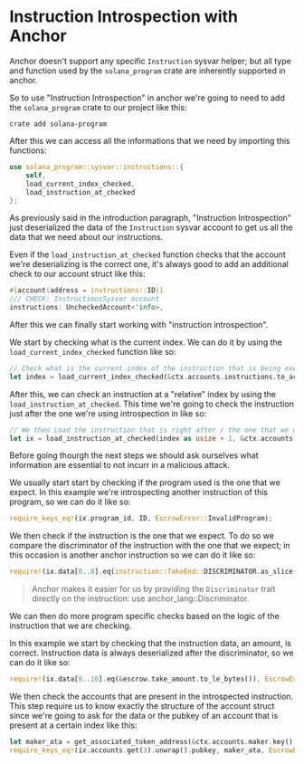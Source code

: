 
# Instruction Introspection with Anchor

Anchor doesn't support any specific `Instruction` sysvar helper; but all type and function used by the `solana_program` crate are inherently supported in anchor.

So to use "Instruction Introspection" in anchor we're going to need to add the `solana_program` crate to our project like this:

```
crate add solana-program
```

After this we can access all the informations that we need by importing this functions:

```rust
use solana_program::sysvar::instructions::{
    self,
    load_current_index_checked, 
    load_instruction_at_checked
}; 
```

<ArticleSection name="How to use Introspection" id="how-to-use-introspection" level="h2" />

As previously said in the introduction paragraph, "Instruction Introspection" just deserialized the data of the `Instruction` sysvar account to get us all the data that we need about our instructions.

Even if the `load_instruction_at_checked` function checks that the account we're deserializing is the correct one, it's always good to add an additional check to our account struct like this:

```rust
#[account(address = instructions::ID)]
/// CHECK: InstructionsSysvar account
instructions: UncheckedAccount<'info>,
```

After this we can finally start working with "instruction introspection".

We start by checking what is the current index. We can do it by using the `load_current_index_checked` function like so:

```rust
// Check what is the current index of the instruction that is being executed (Might be in a different position than [0]).
let index = load_current_index_checked(&ctx.accounts.instructions.to_account_info())?;
```

After this, we can check an instruction at a "relative" index by using the `load_instruction_at_checked`. This time we're going to check the instruction just after the one we're using introspection in like so:

```rust
// We then Load the instruction that is right after / the one that we want to check for the correct input.
let ix = load_instruction_at_checked(index as usize + 1, &ctx.accounts.instructions.to_account_info())?;
```

Before going thourgh the next steps we should ask ourselves what information are essential to not incurr in a malicious attack.

We usually start start by checking if the program used is the one that we expect. In this example we're introspecting another instruction of this program, so we can do it like so:

```rust
require_keys_eq!(ix.program_id, ID, EscrowError::InvalidProgram);
```

We then check if the instruction is the one that we expect. To do so we compare the discriminator of the instruction with the one that we expect; in this occasion is another anchor instruction so we can do it like so:

```rust
require!(ix.data[0..8].eq(instruction::TakeEnd::DISCRIMINATOR.as_slice()), EscrowError::InvalidIx);
```

> Anchor makes it easier for us by providing the `Discriminator` trait directly on the instruction: use anchor_lang::Discriminator.

We can then do more program specific checks based on the logic of the instruction that we are checking.

In this example we start by checking that the instruction data, an amount, is correct. Instruction data is always deserialized after the discriminator, so we can do it like so:

```rust
require!(ix.data[8..16].eq(&escrow.take_amount.to_le_bytes()), EscrowError::InvalidAmount);
```

We then check the accounts that are present in the introspected instruction. This step require us to know exactly the structure of the account struct since we're going to ask for the data or the pubkey of an account that is present at a certain index like this: 

```rust
let maker_ata = get_associated_token_address(&ctx.accounts.maker.key(), &escrow.mint_b);
require_keys_eq!(ix.accounts.get(3).unwrap().pubkey, maker_ata, EscrowError::InvalidMakerATA);
```
